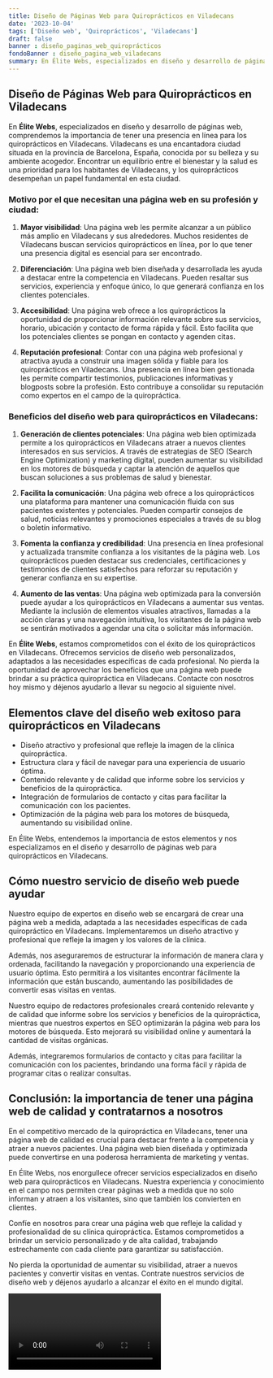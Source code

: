 ```yaml
---
title: Diseño de Páginas Web para Quiroprácticos en Viladecans
date: '2023-10-04'
tags: ['Diseño web', 'Quiroprácticos', 'Viladecans']
draft: false
banner : diseño_paginas_web_quiroprácticos
fondoBanner : diseño_pagina_web_viladecans
summary: En Élite Webs, especializados en diseño y desarrollo de páginas web, comprendemos la importancia de tener una presencia en línea para los quiroprácticos en Viladecans. Viladecans es una encantadora ciudad situada en la provincia de Barcelona, España, conocida por su belleza y su ambiente acogedor. Encontrar un equilibrio entre el bienestar y la salud es una prioridad para los habitantes de Viladecans, y los quiroprácticos desempeñan un papel fundamental en esta ciudad.
---
```


## Diseño de Páginas Web para Quiroprácticos en Viladecans

En **Élite Webs**, especializados en diseño y desarrollo de páginas web, comprendemos la importancia de tener una presencia en línea para los quiroprácticos en Viladecans. Viladecans es una encantadora ciudad situada en la provincia de Barcelona, España, conocida por su belleza y su ambiente acogedor. Encontrar un equilibrio entre el bienestar y la salud es una prioridad para los habitantes de Viladecans, y los quiroprácticos desempeñan un papel fundamental en esta ciudad.

### Motivo por el que necesitan una página web en su profesión y ciudad:

1. **Mayor visibilidad**: Una página web les permite alcanzar a un público más amplio en Viladecans y sus alrededores. Muchos residentes de Viladecans buscan servicios quiroprácticos en línea, por lo que tener una presencia digital es esencial para ser encontrado.

2. **Diferenciación**: Una página web bien diseñada y desarrollada les ayuda a destacar entre la competencia en Viladecans. Pueden resaltar sus servicios, experiencia y enfoque único, lo que generará confianza en los clientes potenciales.

3. **Accesibilidad**: Una página web ofrece a los quiroprácticos la oportunidad de proporcionar información relevante sobre sus servicios, horario, ubicación y contacto de forma rápida y fácil. Esto facilita que los potenciales clientes se pongan en contacto y agenden citas.

4. **Reputación profesional**: Contar con una página web profesional y atractiva ayuda a construir una imagen sólida y fiable para los quiroprácticos en Viladecans. Una presencia en línea bien gestionada les permite compartir testimonios, publicaciones informativas y blogposts sobre la profesión. Esto contribuye a consolidar su reputación como expertos en el campo de la quiropráctica.

### Beneficios del diseño web para quiroprácticos en Viladecans:

1. **Generación de clientes potenciales**: Una página web bien optimizada permite a los quiroprácticos en Viladecans atraer a nuevos clientes interesados en sus servicios. A través de estrategias de SEO (Search Engine Optimization) y marketing digital, pueden aumentar su visibilidad en los motores de búsqueda y captar la atención de aquellos que buscan soluciones a sus problemas de salud y bienestar.

2. **Facilita la comunicación**: Una página web ofrece a los quiroprácticos una plataforma para mantener una comunicación fluida con sus pacientes existentes y potenciales. Pueden compartir consejos de salud, noticias relevantes y promociones especiales a través de su blog o boletín informativo.

3. **Fomenta la confianza y credibilidad**: Una presencia en línea profesional y actualizada transmite confianza a los visitantes de la página web. Los quiroprácticos pueden destacar sus credenciales, certificaciones y testimonios de clientes satisfechos para reforzar su reputación y generar confianza en su expertise.

4. **Aumento de las ventas**: Una página web optimizada para la conversión puede ayudar a los quiroprácticos en Viladecans a aumentar sus ventas. Mediante la inclusión de elementos visuales atractivos, llamadas a la acción claras y una navegación intuitiva, los visitantes de la página web se sentirán motivados a agendar una cita o solicitar más información.

En **Élite Webs**, estamos comprometidos con el éxito de los quiroprácticos en Viladecans. Ofrecemos servicios de diseño web personalizados, adaptados a las necesidades específicas de cada profesional. No pierda la oportunidad de aprovechar los beneficios que una página web puede brindar a su práctica quiropráctica en Viladecans. Contacte con nosotros hoy mismo y déjenos ayudarlo a llevar su negocio al siguiente nivel.

<GifSeo />

<Cta />

## Elementos clave del diseño web exitoso para quiroprácticos en Viladecans

- Diseño atractivo y profesional que refleje la imagen de la clínica quiropráctica.
- Estructura clara y fácil de navegar para una experiencia de usuario óptima.
- Contenido relevante y de calidad que informe sobre los servicios y beneficios de la quiropráctica.
- Integración de formularios de contacto y citas para facilitar la comunicación con los pacientes.
- Optimización de la página web para los motores de búsqueda, aumentando su visibilidad online.

En Élite Webs, entendemos la importancia de estos elementos y nos especializamos en el diseño y desarrollo de páginas web para quiroprácticos en Viladecans.

## Cómo nuestro servicio de diseño web puede ayudar

Nuestro equipo de expertos en diseño web se encargará de crear una página web a medida, adaptada a las necesidades específicas de cada quiropráctico en Viladecans. Implementaremos un diseño atractivo y profesional que refleje la imagen y los valores de la clínica.

Además, nos aseguraremos de estructurar la información de manera clara y ordenada, facilitando la navegación y proporcionando una experiencia de usuario óptima. Esto permitirá a los visitantes encontrar fácilmente la información que están buscando, aumentando las posibilidades de convertir esas visitas en ventas.

Nuestro equipo de redactores profesionales creará contenido relevante y de calidad que informe sobre los servicios y beneficios de la quiropráctica, mientras que nuestros expertos en SEO optimizarán la página web para los motores de búsqueda. Esto mejorará su visibilidad online y aumentará la cantidad de visitas orgánicas.

Además, integraremos formularios de contacto y citas para facilitar la comunicación con los pacientes, brindando una forma fácil y rápida de programar citas o realizar consultas.

## Conclusión: la importancia de tener una página web de calidad y contratarnos a nosotros

En el competitivo mercado de la quiropráctica en Viladecans, tener una página web de calidad es crucial para destacar frente a la competencia y atraer a nuevos pacientes. Una página web bien diseñada y optimizada puede convertirse en una poderosa herramienta de marketing y ventas.

En Élite Webs, nos enorgullece ofrecer servicios especializados en diseño web para quiroprácticos en Viladecans. Nuestra experiencia y conocimiento en el campo nos permiten crear páginas web a medida que no solo informan y atraen a los visitantes, sino que también los convierten en clientes.

Confíe en nosotros para crear una página web que refleje la calidad y profesionalidad de su clínica quiropráctica. Estamos comprometidos a brindar un servicio personalizado y de alta calidad, trabajando estrechamente con cada cliente para garantizar su satisfacción.

No pierda la oportunidad de aumentar su visibilidad, atraer a nuevos pacientes y convertir visitas en ventas. Contrate nuestros servicios de diseño web y déjenos ayudarlo a alcanzar el éxito en el mundo digital.

<Video />

<CtaBot job='Quiroprácticos' city='Viladecans'/>

<Gmaps query='Viladecans+españa+maps' />